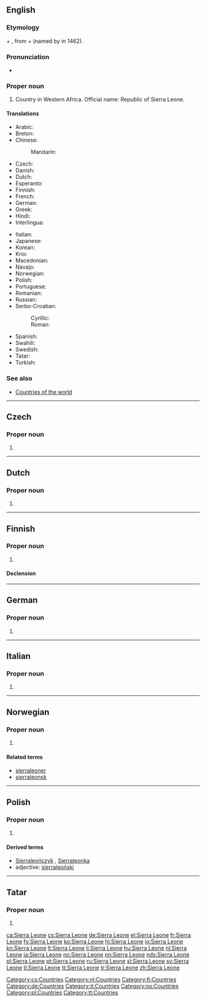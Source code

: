 ==English==
{{wikipedia}}

===Etymology===
{{etyl|es}} {{term|sierra|lang=es||mountain}} + {{term|leona|lang=es||lioness}}, from {{etyl|pt}} {{term|serra|lang=pt||mountain}} + {{term|leoa||lioness}} (named by {{w|Pedro de Sintra}} in 1462).

===Pronunciation===
* {{audio|En-us-Sierra Leone.ogg|Audio (US)}}

===Proper noun===
{{en-proper noun}}

# Country in Western Africa. Official name: Republic of Sierra Leone.

====Translations====
{{trans-top|Republic of Sierra Leone}}
* Arabic: {{t|ar|سيراليون|m|tr=siraliyuun|sc=Arab}}
* Breton: {{t-|br|Sierra Leone|xs=Breton}}
* Chinese:
*: Mandarin: {{t-|cmn|塞拉利昂|tr=Sàilālì'áng|sc=Hani}}
* Czech: {{t-|cs|Sierra Leone|f}}
* Danish: {{t-|da|Sierra Leone}}
* Dutch: {{t+|nl|Sierra Leone}}
* Esperanto: {{t|eo|Siera-Leono|xs=Esperanto}}
* Finnish: {{t-|fi|Sierra Leone}}
* French: {{t+|fr|Sierra Leone|f}}
* German: {{t+|de|Sierra Leone}}
* Greek: {{t|el|Σιέρρα Λεόνε|f}}
* Hindi: {{t|hi|सिएरा लियोन|tr=si'ērā liyōn|sc=Deva}}
* Interlingua: {{t|ia|Sierra Leon|xs=Interlingua}}
{{trans-mid}}
* Italian: {{t-|it|Sierra Leone|f}}
* Japanese: {{t-|ja|シエラレオネ|tr=Shierareone}}
* Korean: {{t|ko|시에라 리온|tr=Siera Lion|sc=Kore}}
* Krio: {{tø|kri|Salone}}
* Macedonian: {{t|mk|Сиера Леоне|f|tr=Siéra Leóne}}
* Navajo: {{tø|nv|Náshdóítsoh Bitsiijįʼ Daditłʼooʼígíí Bidził}}
* Norwegian: {{t+|no|Sierra Leone}}
* Polish: {{t+|pl|Sierra Leone}}
* Portuguese: {{t+|pt|Serra Leoa}}
* Romanian: {{t-|ro|Sierra Leone}}
* Russian: {{t-|ru|Сьерра-Леоне|f|tr=S’jérra-Leóne}}
* Serbo-Croatian:
*: Cyrillic: {{t|sh|Сијера Леоне|f}}
*: Roman: {{t|sh|Sijera Leone|f}}
* Spanish: {{t+|es|Sierra Leona}}
* Swahili: {{t|sw|Siera Leoni}}
* Swedish: {{t+|sv|Sierra Leone}}
* Tatar: {{t|tt|Sierra Leone}}
* Turkish: {{t|tr|Sierra Leone}}
{{trans-bottom}}

===See also===
* [[Appendix:Countries of the world|Countries of the world]]

----

==Czech==

===Proper noun===
{{cs-proper noun|g=f}}

# {{l|en|Sierra Leone}}

[[Category:cs:Countries]]

----

==Dutch==

===Proper noun===
{{head|nl|proper noun}}

# {{l|en|Sierra Leone}}

[[Category:nl:Countries]]

----

==Finnish==
{{wikipedia|lang=fi}}

===Proper noun===
{{fi-proper noun}}

# {{l|en|Sierra Leone}}

====Declension====
{{fi-decl-nalle|Sierra Leon|nopl=1}}

[[Category:fi:Countries]]

----

==German==
{{wikipedia|lang=de}}

===Proper noun===
{{head|de|proper noun|g=n}}

# {{l|en|Sierra Leone}}

[[Category:de:Countries]]

----

==Italian==
{{wikipedia|lang=it}}

===Proper noun===
{{it-proper noun|g=f}}

# {{l|en|Sierra Leone}}

[[Category:it:Countries]]

----

==Norwegian==

===Proper noun===
{{head|no|proper noun}}

# {{l|en|Sierra Leone}}

====Related terms====
* [[sierraleoner]]
* [[sierraleonsk]]

[[Category:no:Countries]]

----

==Polish==

===Proper noun===
{{head|pl|proper noun|g=n|undeclinable}}

# {{l|en|Sierra Leone}}

====Derived terms====
* [[Sierraleończyk]] {{m}}, [[Sierraleonka]] {{f}}
* adjective: [[sierraleoński]]

[[Category:pl:Countries]]

----

==Tatar==

===Proper noun===
{{tt-pos|proper noun|l}}

# {{l|en|Sierra Leone}}

[[Category:tt:Countries]]

[[ca:Sierra Leone]]
[[cs:Sierra Leone]]
[[de:Sierra Leone]]
[[el:Sierra Leone]]
[[fr:Sierra Leone]]
[[fy:Sierra Leone]]
[[ko:Sierra Leone]]
[[hi:Sierra Leone]]
[[io:Sierra Leone]]
[[kn:Sierra Leone]]
[[lt:Sierra Leone]]
[[li:Sierra Leone]]
[[hu:Sierra Leone]]
[[nl:Sierra Leone]]
[[ja:Sierra Leone]]
[[no:Sierra Leone]]
[[nn:Sierra Leone]]
[[nds:Sierra Leone]]
[[pl:Sierra Leone]]
[[pt:Sierra Leone]]
[[ru:Sierra Leone]]
[[sl:Sierra Leone]]
[[sv:Sierra Leone]]
[[tl:Sierra Leone]]
[[tt:Sierra Leone]]
[[tr:Sierra Leone]]
[[zh:Sierra Leone]]